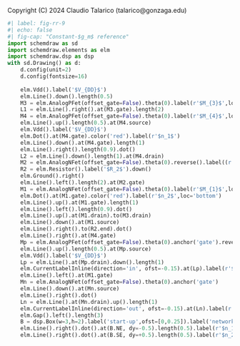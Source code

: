 ::: {.content-hidden}
Copyright (C) 2024 Claudio Talarico (talarico@gonzaga.edu)
:::

```python
#| label: fig-rr-9
#| echo: false
#| fig-cap: "Constant-$g_m$ reference"
import schemdraw as sd
import schemdraw.elements as elm
import schemdraw.dsp as dsp
with sd.Drawing() as d:
    d.config(unit=2)
    d.config(fontsize=16)
    
    elm.Vdd().label('$V_{DD}$')
    elm.Line().down().length(0.5)
    M3 = elm.AnalogPFet(offset_gate=False).theta(0).label(r'$M_{3}$',loc='lft', ofst=[-0.2,+0.5])
    L1 = elm.Line().right().at(M3.gate).length(2)
    M4 = elm.AnalogPFet(offset_gate=False).theta(0).label(r'$M_{4}$',loc='rgt',ofst=[+0.2,+0.5]).at(L1.end).anchor('gate').reverse()
    elm.Line().up().length(0.5).at(M4.source)
    elm.Vdd().label('$V_{DD}$')
    elm.Dot().at(M4.gate).color('red').label(r'$n_1$')
    elm.Line().down().at(M4.gate).length(1)
    elm.Line().right().length(0.9).dot()
    L2 = elm.Line().down().length(1).at(M4.drain)
    M2 = elm.AnalogNFet(offset_gate=False).theta(0).reverse().label((r'$m$',r'$M_{2}$',r''),loc='rgt',ofst=[+0.2,+0.5])
    R2 = elm.Resistor().label('$R_2$').down()
    elm.Ground().right()
    elm.Line().left().length(2).at(M2.gate)
    M1 = elm.AnalogNFet(offset_gate=False).theta(0).label(r'$M_{1}$',loc='lft',ofst=[-0.2,+0.5]).anchor('gate')
    elm.Dot().at(M1.gate).color('red').label(r'$n_2$',loc='bottom')
    elm.Line().up().at(M1.gate).length(1)
    elm.Line().left().length(0.9).dot()
    elm.Line().up().at(M1.drain).to(M3.drain)
    elm.Line().down().at(M1.source)
    elm.Line().right().to(R2.end).dot()
    elm.Line().right().at(M4.gate)
    Mp = elm.AnalogPFet(offset_gate=False).theta(0).anchor('gate').reverse()
    elm.Line().up().length(0.5).at(Mp.source)
    elm.Vdd().label('$V_{DD}$')
    Lp = elm.Line().at(Mp.drain).down().length(1)
    elm.CurrentLabelInline(direction='in', ofst=-0.15).at(Lp).label(r'$I_{REFP}$',loc='rgt',ofst=[0,0.7])
    elm.Line().left().at(M1.gate)
    Mn = elm.AnalogNFet(offset_gate=False).theta(0).anchor('gate')
    elm.Line().down().at(Mn.source)
    elm.Line().right().dot()
    Ln = elm.Line().at(Mn.drain).up().length(1)
    elm.CurrentLabelInline(direction='out', ofst=-0.15).at(Ln).label(r'$I_{REFN}$',loc='rgt',ofst=[0,0.7])
    elm.Gap().left().length(3)
    B = dsp.Box(w=3,h=2).label('start-up',ofst=[0,0.25]).label('network',ofst=[0,-0.25])
    elm.Line().right().dot().at(B.NE, dy=-0.5).length(0.5).label(r'$n_1$',color='red',loc='rgt')
    elm.Line().right().dot().at(B.SE, dy=+0.5).length(0.5).label(r'$n_2$',color='red',loc='rgt')
```
